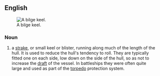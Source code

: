 ==English==
[[Image:bilgekeel.jpg|right|thumb|A bilge keel.]]

===Noun===
{{en-noun|s}}

# {{lb|en|nautical}} a [[strake]], or small keel or blister, running along much of the length of the hull. It is used to reduce the hull's tendency to roll. They are typically fitted one on each side, low down on the side of the hull, so as not to increase the [[draft]] of the vessel. In battleships they were often quite large and used as part of the [[torpedo]] protection system.